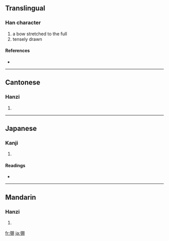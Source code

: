 ==Translingual==

===Han character===
{{Han char|rn=57|rad=弓|as=08|sn=11|four=1722<sub>0</sub>|canj=弓月月 (NBB)}}

# a bow stretched to the full
# tensely drawn

====References====
* {{Han ref|kx=0360.020|dkj=09817|dj=0676.050|hdz=20998.130|uh=5F38|ud=24376|bh=D54D|bd=54605}}

----

==Cantonese==

===Hanzi===
{{yue-hanzi|jyut=|y=bang1}}

# {{defn|Cantonese|sort=弓08}}

----

==Japanese==

===Kanji===
{{ja-kanji|grade=|rs=弓08}}

# {{defn|Japanese|sort=弓08}}

====Readings====
* {{ja-readings|on=[[ほう]] (hō), [[ひょう]] (hyō)|kun=[[みちる]] (michiru)}}

----

==Mandarin==

===Hanzi===
{{cmn-hanzi|pin=[[péng]] ([[peng2]]), [[tán]] ([[tan2]])|wg=p'eng<sup>2</sup>, t'an<sup>2</sup>}}

# {{defn|Mandarin|sort=弓08}}

[[fr:弸]]
[[ja:弸]]